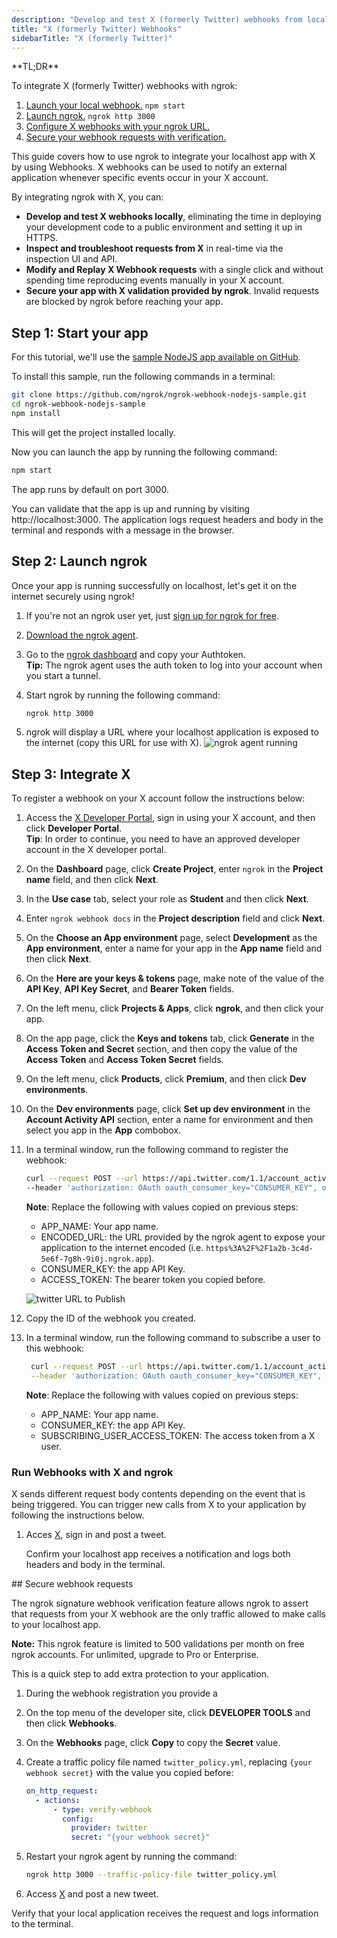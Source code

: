 ```yaml
---
description: "Develop and test X (formerly Twitter) webhooks from localhost"
title: "X (formerly Twitter) Webhooks"
sidebarTitle: "X (formerly Twitter)"
---
```


<Tip>
**TL;DR**



To integrate X (formerly Twitter) webhooks with ngrok:

1. [Launch your local webhook.](#start-your-app) `npm start`
1. [Launch ngrok.](#start-ngrok) `ngrok http 3000`
1. [Configure X webhooks with your ngrok URL.](#setup-webhook)
1. [Secure your webhook requests with verification.](#security)
</Tip>

This guide covers how to use ngrok to integrate your localhost app with X by using Webhooks.
X webhooks can be used to notify an external application whenever specific events occur in your X account.

By integrating ngrok with X, you can:

- **Develop and test X webhooks locally**, eliminating the time in deploying your development code to a public environment and setting it up in HTTPS.
- **Inspect and troubleshoot requests from X** in real-time via the inspection UI and API.
- **Modify and Replay X Webhook requests** with a single click and without spending time reproducing events manually in your X account.
- **Secure your app with X validation provided by ngrok**. Invalid requests are blocked by ngrok before reaching your app.

## **Step 1**: Start your app 

For this tutorial, we'll use the [sample NodeJS app available on GitHub](https://github.com/ngrok/ngrok-webhook-nodejs-sample).

To install this sample, run the following commands in a terminal:

```bash
git clone https://github.com/ngrok/ngrok-webhook-nodejs-sample.git
cd ngrok-webhook-nodejs-sample
npm install
```

This will get the project installed locally.

Now you can launch the app by running the following command:

```bash
npm start
```

The app runs by default on port 3000.

You can validate that the app is up and running by visiting http://localhost:3000. The application logs request headers and body in the terminal and responds with a message in the browser.

## **Step 2**: Launch ngrok 

Once your app is running successfully on localhost, let's get it on the internet securely using ngrok!

1. If you're not an ngrok user yet, just [sign up for ngrok for free](https://ngrok.com/signup).

1. [Download the ngrok agent](https://download.ngrok.com).

1. Go to the [ngrok dashboard](https://dashboard.ngrok.com) and copy your Authtoken. <br />
   **Tip:** The ngrok agent uses the auth token to log into your account when you start a tunnel.
1. Start ngrok by running the following command:

   ```bash
   ngrok http 3000
   ```

1. ngrok will display a URL where your localhost application is exposed to the internet (copy this URL for use with X).
   ![ngrok agent running](../img/twilio/img/launch_ngrok_tunnel.png)

## **Step 3**: Integrate X 

To register a webhook on your X account follow the instructions below:

1. Access the [X Developer Portal](https://developer.twitter.com/), sign in using your X account, and then click **Developer Portal**.<br/>
   **Tip**: In order to continue, you need to have an approved developer account in the X developer portal.

1. On the **Dashboard** page, click **Create Project**, enter `ngrok` in the **Project name** field, and then click **Next**.

1. In the **Use case** tab, select your role as **Student** and then click **Next**.

1. Enter `ngrok webhook docs` in the **Project description** field and click **Next**.

1. On the **Choose an App environment** page, select **Development** as the **App environment**, enter a name for your app in the **App name** field and then click **Next**.

1. On the **Here are your keys & tokens** page, make note of the value of the **API Key**, **API Key Secret**, and **Bearer Token** fields.

1. On the left menu, click **Projects & Apps**, click **ngrok**, and then click your app.

1. On the app page, click the **Keys and tokens** tab, click **Generate** in the **Access Token and Secret** section, and then copy the value of the **Access Token** and **Access Token Secret** fields.

1. On the left menu, click **Products**, click **Premium**, and then click **Dev environments**.

1. On the **Dev environments** page, click **Set up dev environment** in the **Account Activity API** section, enter a name for environment and then select you app in the **App** combobox.

1. In a terminal window, run the following command to register the webhook:

   ```bash
   curl --request POST --url https://api.twitter.com/1.1/account_activity/webhooks.json?url=ENCODED_URL \
   --header 'authorization: OAuth oauth_consumer_key="CONSUMER_KEY", oauth_nonce="GENERATED", oauth_signature="GENERATED", oauth_signature_method="HMAC-SHA1", oauth_timestamp="GENERATED", oauth_token="ACCESS_TOKEN", oauth_version="1.0"'
   ```

   **Note**: Replace the following with values copied on previous steps:
   - APP_NAME: Your app name.
   - ENCODED_URL: the URL provided by the ngrok agent to expose your application to the internet encoded (i.e. `https%3A%2F%2F1a2b-3c4d-5e6f-7g8h-9i0j.ngrok.app`).
   - CONSUMER_KEY: the app API Key.
   - ACCESS_TOKEN: The bearer token you copied before.

   ![twitter URL to Publish](../img/twitter/img/ngrok_url_configuration_twitter.png)

1. Copy the ID of the webhook you created.

1. In a terminal window, run the following command to subscribe a user to this webhook:
   ```bash
    curl --request POST --url https://api.twitter.com/1.1/account_activity/all/APP_NAME/subscriptions.json \
    --header 'authorization: OAuth oauth_consumer_key="CONSUMER_KEY", oauth_nonce="GENERATED", oauth_signature="GENERATED", oauth_signature_method="HMAC-SHA1", oauth_timestamp="GENERATED", oauth_token="SUBSCRIBING_USER_ACCESS_TOKEN", oauth_version="1.0"'
   ```
   **Note**: Replace the following with values copied on previous steps:
   - APP_NAME: Your app name.
   - CONSUMER_KEY: the app API Key.
   - SUBSCRIBING_USER_ACCESS_TOKEN: The access token from a X user.

### Run Webhooks with X and ngrok

X sends different request body contents depending on the event that is being triggered.
You can trigger new calls from X to your application by following the instructions below.

1. Acces [X](https://www.twitter.com/), sign in and post a tweet.

   Confirm your localhost app receives a notification and logs both headers and body in the terminal.

<InspectingRequests />

<ReplayingRequests />
## Secure webhook requests 

The ngrok signature webhook verification feature allows ngrok to assert that requests from your X webhook are the only traffic allowed to make calls to your localhost app.

**Note:** This ngrok feature is limited to 500 validations per month on free ngrok accounts. For unlimited, upgrade to Pro or Enterprise.

This is a quick step to add extra protection to your application.

1. During the webhook registration you provide a
1. On the top menu of the developer site, click **DEVELOPER TOOLS** and then click **Webhooks**.

1. On the **Webhooks** page, click **Copy** to copy the **Secret** value.

1. Create a traffic policy file named `twitter_policy.yml`, replacing `{your webhook secret}` with the value you copied before:

   ```yaml
   on_http_request:
     - actions:
         - type: verify-webhook
           config:
             provider: twitter
             secret: "{your webhook secret}"
   ```

1. Restart your ngrok agent by running the command:

   ```bash
   ngrok http 3000 --traffic-policy-file twitter_policy.yml
   ```

1. Access [X](https://www.twitter.com/) and post a new tweet.

Verify that your local application receives the request and logs information to the terminal.
